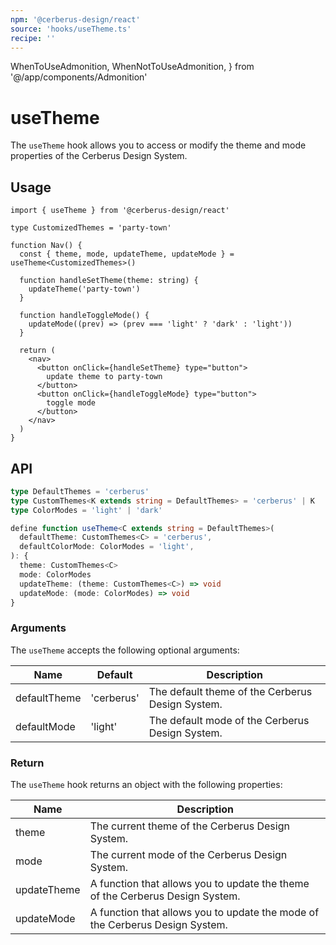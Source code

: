 ```yaml
---
npm: '@cerberus-design/react'
source: 'hooks/useTheme.ts'
recipe: ''
---
```


  WhenToUseAdmonition,
  WhenNotToUseAdmonition,
} from '@/app/components/Admonition'

# useTheme

The `useTheme` hook allows you to access or modify the theme and mode properties of the Cerberus Design System.

<WhenToUseAdmonition description="This hook is ideal for when you need a 'one shot' access or modify the theme or mode properties of the Cerberus Design System." />

## Usage

```tsx title="nav.tsx" {6}
import { useTheme } from '@cerberus-design/react'

type CustomizedThemes = 'party-town'

function Nav() {
  const { theme, mode, updateTheme, updateMode } = useTheme<CustomizedThemes>()

  function handleSetTheme(theme: string) {
    updateTheme('party-town')
  }

  function handleToggleMode() {
    updateMode((prev) => (prev === 'light' ? 'dark' : 'light'))
  }

  return (
    <nav>
      <button onClick={handleSetTheme} type="button">
        update theme to party-town
      </button>
      <button onClick={handleToggleMode} type="button">
        toggle mode
      </button>
    </nav>
  )
}
```

<WhenNotToUseAdmonition description="When you need to access or modify the theme or mode proprties in multiple components, consider using the ThemeProvider family instead." />

## API

```ts showLineNumbers=false
type DefaultThemes = 'cerberus'
type CustomThemes<K extends string = DefaultThemes> = 'cerberus' | K
type ColorModes = 'light' | 'dark'

define function useTheme<C extends string = DefaultThemes>(
  defaultTheme: CustomThemes<C> = 'cerberus',
  defaultColorMode: ColorModes = 'light',
): {
  theme: CustomThemes<C>
  mode: ColorModes
  updateTheme: (theme: CustomThemes<C>) => void
  updateMode: (mode: ColorModes) => void
}
```

### Arguments

The `useTheme` accepts the following optional arguments:

| Name         | Default    | Description                                      |
| ------------ | ---------- | ------------------------------------------------ |
| defaultTheme | 'cerberus' | The default theme of the Cerberus Design System. |
| defaultMode  | 'light'    | The default mode of the Cerberus Design System.  |

### Return

The `useTheme` hook returns an object with the following properties:

| Name        | Description                                                                   |
| ----------- | ----------------------------------------------------------------------------- |
| theme       | The current theme of the Cerberus Design System.                              |
| mode        | The current mode of the Cerberus Design System.                               |
| updateTheme | A function that allows you to update the theme of the Cerberus Design System. |
| updateMode  | A function that allows you to update the mode of the Cerberus Design System.  |
